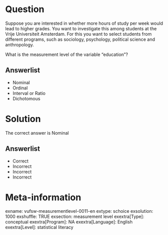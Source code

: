 Question
========
Suppose you are interested in whether more hours of study per week would lead to higher grades. You want to investigate this among students at the Vrije Universiteit Amsterdam. For this you want to select students from different programs, such as sociology, psychology, political science and anthropology.  
  
What is the measurement level of the variable "education"?

Answerlist
----------
* Nominal
* Ordinal
* Interval or Ratio
* Dichotomous

Solution
========

The correct answer is Nominal

Answerlist
----------
* Correct
* Incorrect
* Incorrect
* Incorrect

Meta-information
================
exname: vufsw-measurementlevel-0011-en
extype: schoice
exsolution: 1000
exshuffle: TRUE
exsection: measurement level
exextra[Type]: conceptual
exextra[Program]: NA
exextra[Language]: English
exextra[Level]: statistical literacy

